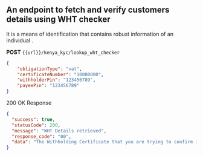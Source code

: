 ## An endpoint to fetch and verify customers details using WHT checker
It is a means of identification that contains robust information of an individual .


**POST**
 `{{url}}/kenya_kyc/lookup_wht_checker`


```json
{
    "obligationType": "vat",
    "certificateNumber": "10000000",
    "withholderPin": "123456789",
    "payeePin": "123456789"
}
```
200 OK Response

```json
{
  "success": true,
  "statusCode": 200,
  "message": "WHT Details retrieved",
  "response_code": "00",
  "data": "The Withholding Certificate that you are trying to confirm is VALID."
}
```